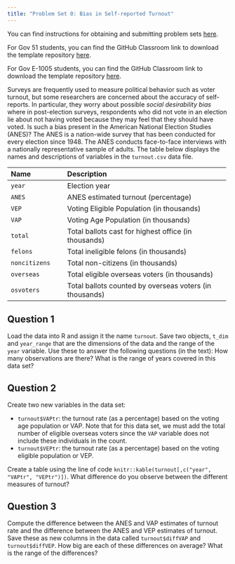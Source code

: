 ```yaml
---
title: "Problem Set 0: Bias in Self-reported Turnout"
---
```


You can find instructions for obtaining and submitting problem sets [here](/assignments/problem-sets/).

For Gov 51 students, you can find the GitHub Classroom link to download the template repository [here](https://canvas.harvard.edu/courses/74805/pages/github-classroom-links).

For Gov E-1005 students, you can find the GitHub Classroom link to download the template repository [here](https://canvas.harvard.edu/courses/79867/pages/github-classroom-links).

Surveys are frequently used to measure political behavior such as
voter turnout, but some researchers are concerned about the accuracy
of self-reports.  In particular, they worry about possible *social
desirability bias* where in post-election surveys, respondents who did
not vote in an election lie about not having voted because they may
feel that they should have voted.  Is such a bias present in the
American National Election Studies (ANES)?  The ANES is a nation-wide
survey that has been conducted for every election since 1948.  The
ANES conducts face-to-face interviews with a nationally representative
sample of adults.  The table below displays the names and descriptions
of variables in the `turnout.csv` data file.

--------------------------------------------------------------------------------
 Name                 Description
 -------------------- ----------------------------------------------------------
 `year`               Election year
 
 `ANES`               ANES estimated turnout (percentage)
 
 `VEP`                Voting Eligible Population (in thousands) 
 
 `VAP`                Voting Age Population (in thousands) 
 
 `total`              Total ballots cast for highest office (in thousands) 
 
 `felons`             Total ineligible felons (in thousands) 
 
 `noncitizens`        Total non-citizens (in thousands) 
 
 `overseas`           Total eligible overseas voters (in thousands)
 
 `osvoters`           Total ballots counted by overseas voters (in thousands)
--------------------------------------------------------------------------------


## Question 1

Load the data into R and assign it the name `turnout`. Save two
  objects, `t_dim` and `year_range` that are the dimensions of the
  data and the range of the `year` variable. Use these to answer the
  following questions (in the text): How many observations are there?
  What is the range of years covered in this data set?


## Question 2

Create two new variables in the data set:

  - `turnout$VAPtr`: the turnout rate (as a percentage) based on the
  voting age population or VAP. Note that for this data set, we must
  add the total number of eligible overseas voters since the `VAP`
  variable does not include these individuals in the count.
  - `turnout$VEPtr`: the turnout rate (as a percentage) based on the
  voting eligible population or VEP.

 Create a table using the line of code `knitr::kable(turnout[,c("year", "VAPtr", "VEPtr")])`. What difference do you observe between the different measures of turnout?
  
## Question 3

Compute the difference between the ANES and VAP estimates of turnout
  rate and the difference between the ANES and VEP estimates of
  turnout. Save these as new columns in the data called
  `turnout$diffVAP` and `turnout$diffVEP`. How big are each of these
  differences on average? What is the range of the differences?

